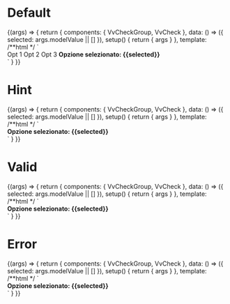 

<Meta title="Components/CheckGroup/Slots" component={VvCheckGroup} />

# Default

<Canvas>
	<Story
		name="Default"
		args={{
			name: 'story-slot-default'
		}}>
		{(args) => {
			return {
				components: { VvCheckGroup, VvCheck },
				data: () => ({ selected: args.modelValue || [] }),
				setup() {
					return { args }
				},
				template:
					/**html */
					`
                    <div class="flex flex-row justify-between">
                        <vv-check-group v-bind="args" v-model:modelValue="selected">
                            <vv-check id="o1" name="opts" value="1">Opt 1</vv-check>
                            <vv-check id="o2" name="opts" value="2">Opt 2</vv-check>
                            <vv-check id="o3" name="opts" value="3">Opt 3</vv-check>
                        </vv-check-group>
                        <strong v-if="selected">Opzione selezionato: {{selected}} </strong> 
                    </div>
                    `
			}
		}}
	</Story>
</Canvas>

# Hint

<Canvas>
	<Story
		name="Hint"
		args={{
			name: 'story-slot-hint'
		}}>
		{(args) => {
			return {
				components: { VvCheckGroup, VvCheck },
				data: () => ({ selected: args.modelValue || [] }),
				setup() {
					return { args }
				},
				template:
					/**html */
					`
                    <div class="flex flex-row justify-between">
                        <vv-check-group v-bind="args" v-model:modelValue="selected">
                            <template v-slot:default>
                                <vv-check id="o1" name="opts" value="1">Opt 1</vv-check>
                                <vv-check id="o2" name="opts" value="2">Opt 2</vv-check>
                                <vv-check id="o3" name="opts" value="3">Opt 3</vv-check>
                            </template>
                            <template v-slot:hint="slotProps">
                                <p>Ciao sono lo slot HINT!</p>
								<p>{{slotProps}}</p> 
                            </template>
                        </vv-check-group>
                        <strong v-if="selected">Opzione selezionato: {{selected}} </strong>
                    </div>
                    `
			}
		}}
	</Story>
</Canvas>

# Valid

<Canvas>
	<Story
		name="Valid"
		args={{
			name: 'story-slot-valid',
			valid: true
		}}>
		{(args) => {
			return {
				components: { VvCheckGroup, VvCheck },
				data: () => ({ selected: args.modelValue || [] }),
				setup() {
					return { args }
				},
				template:
					/**html */
					`
                    <div class="flex flex-row justify-between">
                        <vv-check-group v-bind="args" v-model:modelValue="selected">
                            <template v-slot:default>
                                <vv-check id="o1" name="opts" value="1">Opt 1</vv-check>
                                <vv-check id="o2" name="opts" value="2">Opt 2</vv-check>
                                <vv-check id="o3" name="opts" value="3">Opt 3</vv-check>
                            </template>
                            <template v-slot:valid>
                                <p>Ciao sono lo slot VALID!</p>
                            </template>
                        </vv-check-group>
                        <strong v-if="selected">Opzione selezionato: {{selected}} </strong>
                    </div>
                    `
			}
		}}
	</Story>
</Canvas>

# Error

<Canvas>
	<Story
		name="Error"
		args={{
			name: 'story-slot-error',
			error: true
		}}>
		{(args) => {
			return {
				components: { VvCheckGroup, VvCheck },
				data: () => ({ selected: args.modelValue || [] }),
				setup() {
					return { args }
				},
				template:
					/**html */
					`
                    <div class="flex flex-row justify-between">
                        <vv-check-group v-bind="args" v-model:modelValue="selected">
                            <template v-slot:default>
                                <vv-check id="o1" name="opts" value="1">Opt 1</vv-check>
                                <vv-check id="o2" name="opts" value="2">Opt 2</vv-check>
                                <vv-check id="o3" name="opts" value="3">Opt 3</vv-check>
                            </template>
                            <template v-slot:error>
                                <p>Ciao sono lo slot ERROR!</p>
                            </template>
                        </vv-check-group>
                        <strong v-if="selected">Opzione selezionato: {{selected}} </strong>
                    </div>
                    `
			}
		}}
	</Story>
</Canvas>
